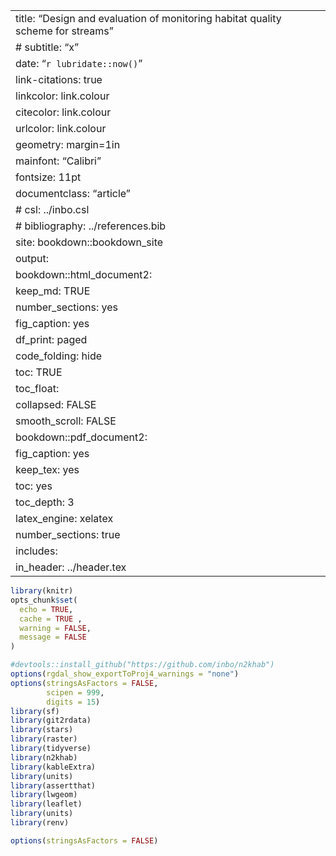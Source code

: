 

---
title: "Design and evaluation of monitoring habitat quality scheme for streams "
# subtitle: "x"
date: "`r lubridate::now()`"
link-citations: true
linkcolor: link.colour
citecolor: link.colour
urlcolor: link.colour
geometry: margin=1in
mainfont: "Calibri"
fontsize: 11pt
documentclass: "article"
# csl: ../inbo.csl
# bibliography: ../references.bib
site: bookdown::bookdown_site
output:
  bookdown::html_document2:
    keep_md: TRUE
    number_sections: yes
    fig_caption: yes
    df_print: paged
    code_folding: hide
    toc: TRUE
    toc_float:
      collapsed: FALSE
      smooth_scroll: FALSE
  bookdown::pdf_document2:
    fig_caption: yes
    keep_tex: yes
    toc: yes
    toc_depth: 3
    latex_engine: xelatex
    number_sections: true
    includes:
        in_header: ../header.tex
---

```r
library(knitr)
opts_chunk$set(
  echo = TRUE,
  cache = TRUE ,
  warning = FALSE,
  message = FALSE
)

#devtools::install_github("https://github.com/inbo/n2khab")
options(rgdal_show_exportToProj4_warnings = "none")
options(stringsAsFactors = FALSE,
        scipen = 999, 
        digits = 15)
library(sf)
library(git2rdata)
library(stars)
library(raster)
library(tidyverse)
library(n2khab)
library(kableExtra)
library(units)
library(assertthat)
library(lwgeom)
library(leaflet)
library(units)
library(renv)

options(stringsAsFactors = FALSE)


```






